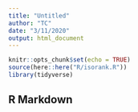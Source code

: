 ```yaml
---
title: "Untitled"
author: "TC"
date: "3/11/2020"
output: html_document
---
```


```r
knitr::opts_chunk$set(echo = TRUE)
source(here::here("R/isorank.R"))
library(tidyverse)

```

## R Markdown

```r



```

